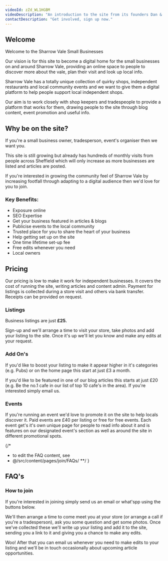 ```yaml
---
videoId: zZd_WL1HGBM
videoDescription: "An introduction to the site from its founders Dan & Sam"
contactDescription: "Get involved, sign up now."
---
```




## Welcome

Welcome to the Sharrow Vale Small Businesses

Our vision is for this site to become a digital home for the small businesses on and around Sharrow Vale, providing an online space to people to discover more about the vale, plan their visit and look up local info. 

Sharrow Vale has a totally unique collection of quirky shops, independent restaurants and local community events and we want to give them a digital platform to help people support local independent shops.

Our aim is to work closely with shop keepers and tradespeople to provide a platform that works for them, drawing people to the site through blog content, event promotion and useful info. 

## Why be on the site?

If you're a small business owner, tradesperson, event's organiser then we want you. 

This site is still growing but already has hundreds of monthly visits from people across Sheffield which will only increase as more businesses are listed and articles are posted. 

If you're interested in growing the community feel of Sharrow Vale by increasing footfall through adapting to a digital audience then we'd love for you to join. 

### Key Benefits:

- Exposure online
- SEO Expertise
- Get your business featured in articles & blogs
- Publicise events to the local community
- Trusted place for you to share the heart of your business
- Help getting set up on the site
- One time lifetime set-up fee
- Free edits whenever you need
- Local owners

## Pricing

Our pricing is low to make it work for independent businesses. It covers the cost of running the site, writing articles and content admin. Payment for listings is collected during a store visit and others via bank transfer. Receipts can be provided on request. 

### Listings

Business listings are just **£25.** 

Sign-up and we'll arrange a time to visit your store, take photos and add your listing to the site. Once it's up we'll let you know and make any edits at your request. 

### Add On's

If you'd like to boost your listing to make it appear higher in it's categories (e.g. Pubs) or on the home page this start at just £3 a month. 

If you'd like to be featured in one of our blog articles this starts at just £20 (e.g. Be the no.1 cafe in our list of top 10 cafe's in the area). If you're interested simply email us. 

### Events

If you're running an event we'd love to promote it on the site to help locals discover it. Paid events are £40 per listing or free for free events. Each event get's it's own unique page for people to read info about it and is features on our designated event's section as well as around the site in different promotional spots. 

{/*
 * to edit the FAQ content, see 
 * @/src/content/pages/join/FAQs/ 
 **/ }
## FAQ's

<FAQs/>

### How to join

If you're interested in joining simply send us an email or what'spp using the buttons below. 

We'll then arrange a time to come meet you at your store (or arrange a call if you're a tradesperson), ask you some question and get some photos. Once we've collected these we'll write up your listing and add it to the site, sending you a link to it and giving you a chance to make any edits. 

Woo! After that you can email us whenever you need to make edits to your listing and  we'll be in touch occasionally about upcoming article opportunities. 